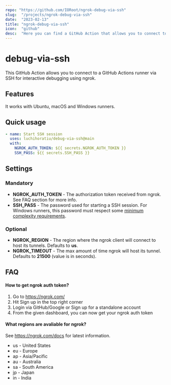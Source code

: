 ```yaml
---
repo: "https://github.com/IORoot/ngrok-debug-via-ssh"
slug:  "/projects/ngrok-debug-via-ssh"
date:  "2023-02-13"
title: "ngrok-debug-via-ssh"
icon:  "github"
desc:  "Here you can find a GitHub Action that allows you to connect to a GitHub Actions runner via SSH for interactive debugging using ngrok."
---
```

# debug-via-ssh
This GitHub Action allows you to connect to a GitHub Actions runner via SSH for interactive debugging using ngrok.

## Features
It works with Ubuntu, macOS and Windows runners.

## Quick usage
```yaml
- name: Start SSH session
  uses: luchihoratiu/debug-via-ssh@main
  with:
    NGROK_AUTH_TOKEN: ${{ secrets.NGROK_AUTH_TOKEN }}
    SSH_PASS: ${{ secrets.SSH_PASS }}
```

## Settings
### Mandatory
* **NGROK_AUTH_TOKEN** - The authorization token received from ngrok. See FAQ section for more info.
* **SSH_PASS** - The password used for starting a SSH session. For Windows runners, this password must respect some [minimum complexity requirements](https://docs.microsoft.com/en-us/windows/security/threat-protection/security-policy-settings/password-must-meet-complexity-requirements).

### Optional
* **NGROK_REGION** - The region where the ngrok client will connect to host its tunnels. Defaults to **us**.
* **NGROK_TIMEOUT** - The max amount of time ngrok will host its tunnel. Defaults to **21500** (value is in seconds). 

## FAQ
#### How to get ngrok auth token?</summary>

1. Go to https://ngrok.com/
2. Hit Sign up in the top right corner
3. Login via GitHub/Google or Sign up for a standalone account
4. From the given dashboard, you can now get your ngrok auth token

#### What regions are avaliable for ngrok?
See https://ngrok.com/docs for latest information.
* us - United States
* eu - Europe
* ap - Asia/Pacific
* au - Australia
* sa - South America
* jp - Japan
* in - India
